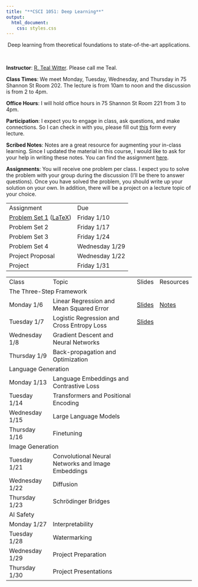```yaml
---
title: "**CSCI 1051: Deep Learning**"
output:
  html_document:
    css: styles.css
---
```


<center>
Deep learning from theoretical foundations to state-of-the-art applications.
</center>

<br>

<div class="row">
  <div class="col" markdown="1">
  **Instructor**: [R. Teal Witter](https://www.rtealwitter.com/). Please call me Teal.
  
  **Class Times**: We meet Monday, Tuesday, Wednesday, and Thursday in 75 Shannon St Room 202. The lecture is from 10am to noon and the discussion is from 2 to 4pm.
  
  **Office Hours**: I will hold office hours in 75 Shannon St Room 221 from 3 to 4pm.
  
  **Participation**: I expect you to engage in class, ask questions, and make connections. So I can check in with you, please fill out [this](https://forms.gle/92hyvcHtCw4m62DWA) form every lecture.

  **Scribed Notes**: Notes are a great resource for augmenting your in-class learning. Since I updated the material in this course, I would like to ask for your help in writing these notes. You can find the assignment [here](notes/assignment.pdf).
    
  </div>
  <div class="col" markdown="1">
  **Assignments**: You will receive one problem per class. I expect you to solve the problem with your group during the discussion (I'll be there to answer questions). Once you have solved the problem, you should write up your solution on your own. In addition, there will be a project on a lecture topic of your choice.
  
  <table style="width: 100%; border-collapse: collapse;">
  <tr>
    <td>Assignment</td>
    <td>Due</td>
  </tr>
  <tr>
    <td>[Problem Set 1](psets/pset1.pdf) ([LaTeX](psets/pset1.tex))</td>
    <td>Friday 1/10</td>
  </tr>
  <tr>
    <td>Problem Set 2</td>
    <td>Friday 1/17</td>
  </tr>
  <tr>
    <td>Problem Set 3</td>
    <td>Friday 1/24</td>
  </tr>
  <tr>
    <td>Problem Set 4</td>
    <td>Wednesday 1/29</td>
  </tr>
  <tr>
    <td>Project Proposal</td>
    <td>Wednesday 1/22</td>
  </tr>
  <tr>
    <td>Project</td>
    <td>Friday 1/31</td>
  </tr>
</table>

  </div>
</div>

<table style="width: 100%; border-collapse: collapse;">
  <tr>
    <td>Class</td>
    <td>Topic</td>
    <td>Slides</td>
    <td>Resources</td>
  </tr>
  <tr class="section-header">
    <td colspan="4" >The Three-Step Framework</td>
  </tr>
  <tr>
    <td>Monday 1/6</td>
    <td>Linear Regression and Mean Squared Error</td>
    <td>[Slides](slides/01_regression.pdf)</td>
    <td>[Notes](notes/01_regression.html)</td>
  </tr>
  <tr>
    <td>Tuesday 1/7</td>
    <td>Logistic Regression and Cross Entropy Loss</td>
    <td>[Slides](slides/02_logistic.pdf)</td>
    <td></td>
  </tr>
  <tr>
    <td>Wednesday 1/8</td>
    <td>Gradient Descent and Neural Networks</td>
    <td></td>
    <td></td>
  </tr>
  <tr>
    <td>Thursday 1/9</td>
    <td>Back-propagation and Optimization</td>
    <td></td>
    <td></td>
  </tr>
  <tr class="section-header">
    <td colspan="4">Language Generation</td>
  </tr>
  <tr>
    <td>Monday 1/13</td>
    <td>Language Embeddings and Contrastive Loss</td>
    <td></td>
    <td></td>
  </tr>
  <tr>
    <td>Tuesday 1/14</td>
    <td>Transformers and Positional Encoding</td>
    <td></td>
    <td></td>
  </tr>
  <tr>
    <td>Wednesday 1/15</td>
    <td>Large Language Models</td>
    <td></td>
    <td></td>
  </tr>
  <tr>
    <td>Thursday 1/16</td>
    <td>Finetuning</td>
    <td></td>
    <td></td>
  </tr>
  <tr class="section-header">
    <td colspan="4" >Image Generation</td>
  </tr>
  <tr>
    <td>Tuesday 1/21</td>
    <td>Convolutional Neural Networks and Image Embeddings</td>
    <td></td>
    <td></td>
  </tr>
  <tr>
    <td>Wednesday 1/22</td>
    <td>Diffusion</td>
    <td></td>
    <td></td>
  </tr>
  <tr>
    <td>Thursday 1/23</td>
    <td>Schrödinger Bridges</td>
    <td></td>
    <td></td>
  </tr>
  <tr class="section-header">
    <td colspan="4" >AI Safety</td>
  </tr>
  <tr>
    <td>Monday 1/27</td>
    <td>Interpretability</td>
    <td></td>
    <td></td>
  </tr>
  <tr>
    <td>Tuesday 1/28</td>
    <td>Watermarking</td>
    <td></td>
    <td></td>
  </tr>
  <tr>
    <td>Wednesday 1/29</td>
    <td>Project Preparation</td>
    <td></td>
    <td></td>
  </tr>
  <tr>
    <td>Thursday 1/30</td>
    <td>Project Presentations</td>
    <td></td>
    <td></td>
  </tr>
</table>

